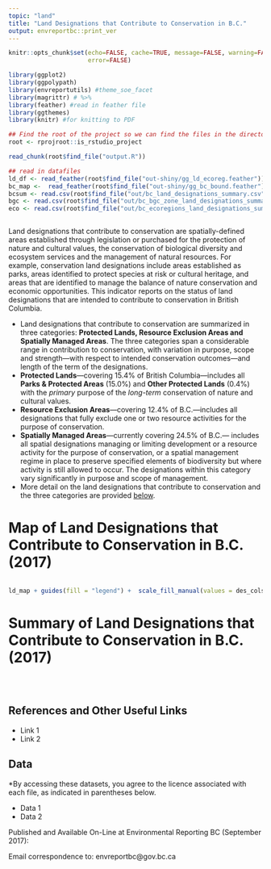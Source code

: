 ```yaml
---
topic: "land"
title: "Land Designations that Contribute to Conservation in B.C."
output: envreportbc::print_ver
---
```



```r

knitr::opts_chunk$set(echo=FALSE, cache=TRUE, message=FALSE, warning=FALSE, 
                      error=FALSE)

library(ggplot2)
library(ggpolypath)
library(envreportutils) #theme_soe_facet
library(magrittr) # %>%
library(feather) #read in feather file
library(ggthemes)
library(knitr) #for knitting to PDF

## Find the root of the project so we can find the files in the directory tree.
root <- rprojroot::is_rstudio_project

read_chunk(root$find_file("output.R"))

## read in datafiles
ld_df <- read_feather(root$find_file("out-shiny/gg_ld_ecoreg.feather"))
bc_map <-  read_feather(root$find_file("out-shiny/gg_bc_bound.feather"))
bcsum <- read.csv(root$find_file("out/bc_land_designations_summary.csv"), stringsAsFactors = FALSE)
bgc <- read.csv(root$find_file("out/bc_bgc_zone_land_designations_summary.csv"), stringsAsFactors = FALSE)
eco <- read.csv(root$find_file("out/bc_ecoregions_land_designations_summary.csv"), stringsAsFactors = FALSE)
```

```r
```

Land designations that contribute to conservation are spatially-defined areas established through legislation or purchased for the protection of nature and cultural values, the conservation of biological diversity and ecosystem services and the management of natural resources. For example, conservation land designations include areas established as parks, areas identified to protect species at risk or cultural heritage, and areas that are identified to manage the balance of nature conservation and economic opportunities. This indicator reports on the status of land designations that are intended to contribute to conservation in British Columbia.


-   Land designations that contribute to conservation are summarized in
    three categories: **Protected Lands, Resource Exclusion Areas and
    Spatially Managed Areas**. The three categories span a considerable
    range in contribution to conservation, with variation in purpose,
    scope and strength---with respect to intended conservation
    outcomes---and length of the term of the designations.
-   **Protected Lands**---covering 15.4% of British Columbia---includes all
    **Parks & Protected Areas** (15.0%) and **Other Protected Lands**
    (0.4%) with the *primary* purpose of the *long-term* conservation of
    nature and cultural values.
-   **Resource Exclusion Areas**---covering 12.4% of B.C.---includes all
    designations that fully exclude one or two resource activities for
    the purpose of conservation.
-   **Spatially Managed Areas**---currently covering 24.5% of B.C.---
    includes all spatial designations managing or limiting development
    or a resource activity for the purpose of conservation, or a spatial
    management regime in place to preserve specified elements of
    biodiversity but where activity is still allowed to occur. The
    designations within this category vary significantly in purpose and
    scope of management.
-   More detail on the land designations that contribute to conservation
    and the three categories are provided [below](#details).


\begin{center}
\fbox{
  \begin{minipage}[c]{12cm}
  
   \begingroup\centering{\textbf{Protected Lands in British Columbia}}
   
     \endgroup
     
    \vspace{1mm}
    
    \text{\textbf{15.4\%} of lands in B.C. are protected through legally established areas designated}
    
    \text{for the \textit{primary} purpose of the \textit{long-term} conservation of nature and cultural values.}
    
        \vspace{3mm}
    
    \href{http://www.env.gov.bc.ca/soe/indicators/land/protected-lands-and-waters.html}{Learn more about Protected Lands \& Waters in B.C.}
    
  \end{minipage}
}
\end{center}

\newpage

# Map of Land Designations that Contribute to Conservation in B.C. (2017)

```r
```
```r
ld_map + guides(fill = "legend") +  scale_fill_manual(values = des_cols)
```

\newpage

# Summary of Land Designations that Contribute to Conservation in B.C. (2017)

```r
```

\newpage

```r
```

```r
```

## References and Other Useful Links

* Link 1
* Link 2

## Data

\*By accessing these datasets, you agree to the licence associated with each file, as indicated in parentheses below.

* Data 1
* Data 2

Published and Available On-Line at Environmental Reporting BC (September 2017):
[](http://wwwd.env.gov.bc.ca/soe/indicators/land/land-designations.html)

Email correspondence to: envreportbc@gov.bc.ca

